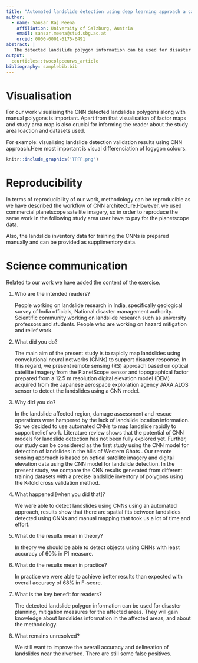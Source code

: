 ```yaml
---
title: "Automated landslide detection using deep learning approach a case study of Kodagu, Western Ghats"
author:
  - name: Sansar Raj Meena
    affiliation: University of Salzburg, Austria
    email: sansar.meena@stud.sbg.ac.at
    orcid: 0000-0001-6175-6491
abstract: |
   The detected landslide polygon information can be used for disaster planning, mitigation measures for the affected areas. They will gain knowledge about landslides information in the affected areas, and about the methodology.
output:
  ceurticles::twocolpceurws_article
bibliography: samplebib.bib
---
```


# Visualisation

For our work visualising the CNN detected landslides polygons along with manual polygons is important. Apart from that visualisation of factor maps and study area map is also crucial for informing the reader about the study area loaction and datasets used.  

For example: visualising  landslide detection validation results using  CNN approach.Here most important is visual differenciation of logygon colours.


```r
knitr::include_graphics('TPFP.png')
```

# Reproducibility

In terms of reproducibility of our work, methodology can be reproducible as we have described the workflow of CNN architecture.However, we used commercial planetscope satellite imagery, so in order to reproduce the same work in the following study area user have to pay for the planetscope data.

Also, the landslide inventory data for training the CNNs is prepared manually and can be provided as supplimentory data.

# Science communication

Related to our work we have added the content of the exercise.

1.	Who are the intended readers?

    People working on landslide research in India, specifically geological survey of India officials, National disaster management authority.
    Scientific community working on landslide research such as university professors and students. 
    People who are working on hazard mitigation and relief work.

2.	What did you do?

    The main aim of the present study is to rapidly map landslides using convolutional neural networks (CNNs) to support disaster response. In this regard, we present remote sensing (RS) approach based on optical satellite imagery from the PlanetScope sensor and topographical factor prepared from a 12.5 m resolution digital elevation model (DEM) acquired from the Japanese aerospace exploration agency JAXA ALOS sensor to detect the landslides using a CNN model.

3.	Why did you do?

    In the landslide affected region, damage assessment and rescue operations were hampered by the lack of landslide location information. So we decided to use automated CNNs to map landslide rapidly to support relief work. Literature review shows that the potential of CNN models for landslide detection has not been fully explored yet. Further, our study can be considered as the first study using the CNN model for detection of landslides in the hills of Western Ghats . Our remote sensing approach is based on optical satellite imagery and digital elevation data using the CNN model for landslide detection. In the present study, we compare the CNN results generated from different training datasets with a precise landslide inventory of polygons using the K-fold cross validation method. 

4.	What happened [when you did that]?

    We were able to detect landslides using CNNs using an automated approach, results show that there are spatial fits between landslides detected using CNNs and manual mapping that took us a lot of time and effort. 

5.	What do the results mean in theory?

    In theory we should be able to detect objects using CNNs with least accuracy of 60% in F1 measure. 

6.	What do the results mean in practice?

    In practice we were able to achieve better results than expected with overall accuracy of 68% in F-score. 

7.	What is the key benefit for readers?

    The detected landslide polygon information can be used for disaster planning, mitigation measures for the affected areas. They will gain knowledge about landslides information in the affected areas, and about the methodology.

8.	What remains unresolved?

    We still want to improve the overall accuracy and delineation of landslides near the riverbed. There are still some false positives.

